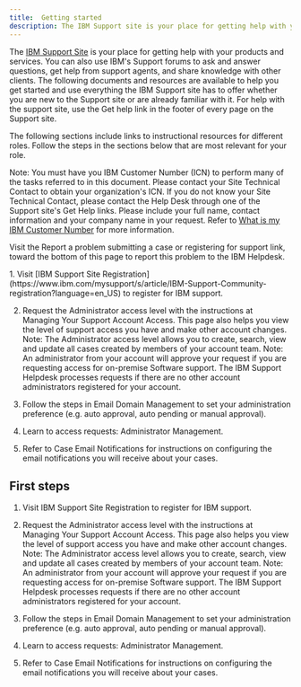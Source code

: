 ```yaml
---
title:  Getting started
description: The IBM Support site is your place for getting help with your products and services.
---
```


<PageDescription>

The [IBM Support Site](https://www.ibm.com/mysupport/s/?language=en_US) is your place for getting help with your products and services.
You can also use IBM's Support forums to ask and answer questions, get help from support agents, and share knowledge with other clients. The following documents and resources are available to help you get started and use everything the IBM Support site has to offer whether you are new to the Support site or are already familiar with it.
For help with the support site, use the Get help link in the footer of every page on the Support site.

The following sections include links to instructional resources for different roles. Follow the steps in the sections below that are most relevant for your role.

Note: You must have you IBM Customer Number (ICN) to perform many of the tasks referred to in this document. Please contact your Site Technical Contact to obtain your organization's ICN. If you do not know your Site Technical Contact, please contact the Help Desk through one of the Support site's Get Help links. Please include your full name, contact information and your company name in your request. Refer to [What is my IBM Customer Number](https://www.ibm.com/support/pages/what-my-ibm-customer-number-icn) for more information.

Visit the Report a problem submitting a case or registering for support link, toward the bottom of this page to report this problem to the IBM Helpdesk.

</PageDescription>


<Accordion>
  <AccordionItem title="Administrators">
 1. Visit [IBM Support Site Registration](https://www.ibm.com/mysupport/s/article/IBM-Support-Community-registration?language=en_US) to register for IBM support.

 2. Request the Administrator access level with the instructions at Managing Your Support Account Access. This page also helps you view the level of support access you have and make other account changes.
 Note: The Administrator access level allows you to create, search, view and update all cases created by members of your account team.
 Note: An administrator from your account will approve your request if you are requesting access for on-premise Software support. The IBM Support Helpdesk processes requests if there are no other account administrators registered for your account.

 3. Follow the steps in Email Domain Management to set your administration preference (e.g. auto approval, auto pending or manual approval).

 4. Learn to access requests: Administrator Management.

 5. Refer to Case Email Notifications for instructions on configuring the email notifications you will receive about your cases.

</AccordionItem>
  <AccordionItem title="Non-Administrators">
</AccordionItem>
  <AccordionItem title="Contractors and Vendors">
</AccordionItem>
  <AccordionItem title="SPSS Users">
</AccordionItem>
  <AccordionItem title="All Users">
</AccordionItem>
  <AccordionItem title="Frequently Asked Questions">
</Accordion>

## First steps

1. Visit IBM Support Site Registration to register for IBM support.

2. Request the Administrator access level with the instructions at Managing Your Support Account Access. This page also helps you view the level of support access you have and make other account changes.
Note: The Administrator access level allows you to create, search, view and update all cases created by members of your account team.
Note: An administrator from your account will approve your request if you are requesting access for on-premise Software support. The IBM Support Helpdesk processes requests if there are no other account administrators registered for your account.

3. Follow the steps in Email Domain Management to set your administration preference (e.g. auto approval, auto pending or manual approval).

4. Learn to access requests: Administrator Management.

5. Refer to Case Email Notifications for instructions on configuring the email notifications you will receive about your cases.
